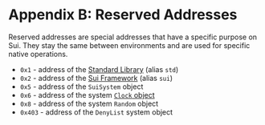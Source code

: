 # Appendix B: Reserved Addresses

Reserved addresses are special addresses that have a specific purpose on Sui. They stay the same
between environments and are used for specific native operations.

- `0x1` - address of the [Standard Library](./../move-basics/standard-library) (alias `std`)
- `0x2` - address of the [Sui Framework](./../programmability/sui-framework) (alias `sui`)
- `0x5` - address of the `SuiSystem` object
- `0x6` - address of the system [`Clock` object](./../programmability/epoch-and-time)
- `0x8` - address of the system `Random` object
- `0x403` - address of the `DenyList` system object
